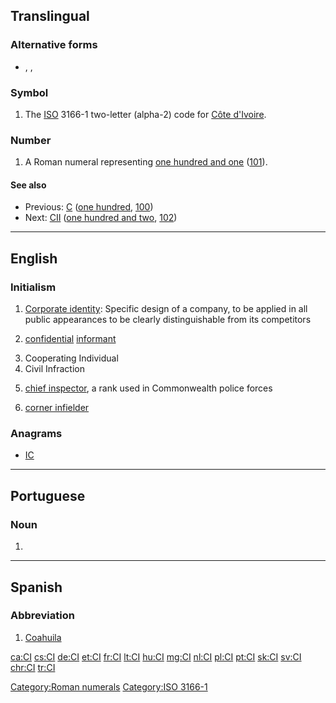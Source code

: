 {{also|Appendix:Variations of "ci"}}
==Translingual==

===Alternative forms===
* {{sense|roman numeral}} {{l|mul|ci}}, {{l|mul|LLI}}, {{l|mul|llli}}

===Symbol===
{{head|mul|symbol}}
# The [[ISO]] 3166-1 two-letter (alpha-2) code for [[Côte d'Ivoire]].

===Number===
{{mul-number}}

# A Roman numeral representing [[one hundred and one]] ([[101]]).

====See also====
* Previous: [[C]] ([[one hundred]], [[100]])
* Next: [[CII]] ([[one hundred and two]], [[102]])

[[Category:Roman numerals]]
[[Category:ISO 3166-1]]

----

==English==

===Initialism===
{{rfc-header|Initialism}}
{{head|en|initialism}}

# [[corporate identity|Corporate identity]]: Specific design of a company, to be applied in all public appearances to be clearly distinguishable from its competitors
# {{lb|en|law enforcement}} [[confidential]] [[informant]]
# Cooperating Individual
# Civil Infraction
# {{lb|en|law enforcement}} [[chief inspector]], a rank used in Commonwealth police forces
# {{lb|en|baseball}} [[corner infielder]]

===Anagrams===
* [[IC#English|IC]]

----

==Portuguese==

===Noun===
{{pt-noun|m|s}}

# {{initialism of|circuito integrado|lang=pt}}

----

==Spanish==

===Abbreviation===
{{rfc-header|Abbreviation}}
{{head|es|abbreviation}}

# [[Coahuila]] {{gloss|Mexican state}}

[[ca:CI]]
[[cs:CI]]
[[de:CI]]
[[et:CI]]
[[fr:CI]]
[[lt:CI]]
[[hu:CI]]
[[mg:CI]]
[[nl:CI]]
[[pl:CI]]
[[pt:CI]]
[[sk:CI]]
[[sv:CI]]
[[chr:CI]]
[[tr:CI]]